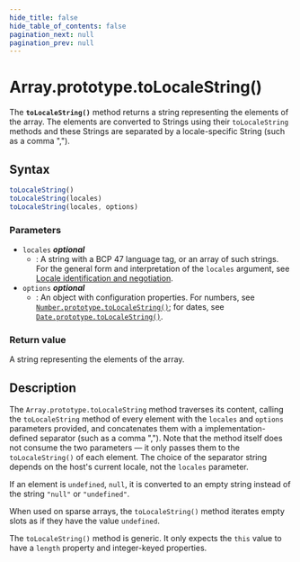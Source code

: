 ```yaml
---
hide_title: false
hide_table_of_contents: false
pagination_next: null
pagination_prev: null
---
```

# Array.prototype.toLocaleString()

The **`toLocaleString()`** method returns a string representing
the elements of the array. The elements are converted to Strings using their
`toLocaleString` methods and these Strings are separated by a locale-specific
String (such as a comma ",").


## Syntax

```js
toLocaleString()
toLocaleString(locales)
toLocaleString(locales, options)
```

### Parameters

- `locales` _**optional**_
  - : A string with a BCP 47 language tag, or an array of such strings. For the general form and interpretation of the `locales` argument, see [Locale identification and negotiation](https://developer.mozilla.org/docs/Web/JavaScript/Reference/Global_Objects/Intl#locale_identification_and_negotiation).
- `options` _**optional**_
  - : An object with configuration properties. For numbers, see [`Number.prototype.toLocaleString()`](../../../globals/Number/prototype/toLocaleString.md); for dates, see [`Date.prototype.toLocaleString()`](../../../globals/Date/prototype/toLocaleString.md).

### Return value

A string representing the elements of the array.

## Description

The `Array.prototype.toLocaleString` method traverses its content, calling the `toLocaleString` method of every element with the `locales` and `options` parameters provided, and concatenates them with a implementation-defined separator (such as a comma ","). Note that the method itself does not consume the two parameters — it only passes them to the `toLocaleString()` of each element. The choice of the separator string depends on the host's current locale, not the `locales` parameter.

If an element is `undefined`, `null`, it is converted to an empty string instead of the string `"null"` or `"undefined"`.

When used on sparse arrays, the `toLocaleString()` method iterates empty slots as if they have the value `undefined`.

The `toLocaleString()` method is generic. It only expects the `this` value to have a `length` property and integer-keyed properties.

